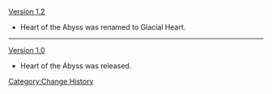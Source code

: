 [[Version 1.2]]
*Heart of the Abyss was renamed to Glacial Heart.
----
[[Version 1.0]]
*Heart of the Abyss was released.
<noinclude>[[Category:Change History]]</noinclude>